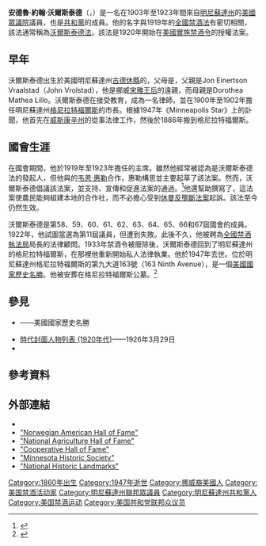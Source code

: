 {{Infobox Congressman
| honorific-prefix    = 
| name                = 安德魯·沃爾斯泰德<br/>Andrew Volstead
| honorific-suffix    = 
| image               = AndrewVolstead.jpg
| alt                 = 
| state               = [[明尼蘇達州|明尼蘇達州]]
| district            = [[明尼蘇達州第七國會選區|第七國會]]
| term_start          = 1903年3月4日
| term_end            = 1923年3月3日
| predecessor         = {{link-en|弗蘭克·艾迪|Frank Eddy}}
| successor           = {{link-en|奧萊·J·卡維爾|Ole J. Kvale}}
| birth_name          = Andrew John Volstead
| birth_date          = 1860年10月31日
| birth_place         = 美國[[明尼蘇達州|明尼蘇達州]]{{link-en|凱尼恩 (明尼蘇達州)|Kenyon, Minnesota|凱尼恩}}
| death_date          = {{death date and age|1947|1|20|1860|10|31}}
| death_place         = 美國明尼蘇達州[[格尼拉特福爾斯_(明尼蘇達州)|格尼拉特福爾斯]]
| restingplace        = 格尼拉特福爾斯公墓
| citizenship         = 
| nationality         = 
| party               = [[共和黨_(美國)|共和黨]]
| otherparty          = <!--For additional political affiliations-->
| spouse              = 
| partner             = <!--For those with a domestic partner and not married-->
| relations           = 
| children            = 
| residence           = 
| alma_mater          = 
| occupation          = 
| profession          = 法律
| cabinet             = 
| committees          = 
| portfolio           = 
| religion            = 
| signature           = 
| signature_alt       = 
| website             = 
| footnotes           = 
| blank1              = 
| data1               = 
| blank2              = 
| data2               = 
| blank3              = 
| data3               = 
| blank4              = 
| data4               = 
| blank5              = 
| data5               = <!--Military service-->
| nickname            = 
| allegiance          = 
| branch              = 
| serviceyears        = 
| rank                = 
| unit                = 
| commands            = 
| battles             = 
| awards              = 
| military_blank1     = 
| military_data1      = 
| military_blank2     = 
| military_data2      = 
| military_blank3     = 
| military_data3      = 
| military_blank4     = 
| military_data4      = 
| military_blank5     = 
| military_data5      = 
}}
'''安德魯·約翰·沃爾斯泰德'''（{{lang-en|'''Andrew John Volstead'''}}，{{bd|1860年|10月31日|1947年|1月20日}}）是一名在1903年至1923年間來自[[明尼蘇達州|明尼蘇達州]]的[[美國眾議院|美國眾議院]]議員，也是[[共和黨_(美國)|共和黨]]的成員。他的名字與1919年的[[沃爾斯泰德法|全國禁酒法]]有密切相關，該法通常稱為[[沃爾斯泰德法|沃爾斯泰德法]]。該法是1920年開始在[[美國禁酒令|美國實施禁酒令]]的授權法案。

== 早年 ==
沃爾斯泰德出生於美國明尼蘇達州[[古德休縣_(明尼蘇達州)|古德休縣]]的{{link-en|凱尼恩 (明尼蘇達州)|Kenyon, Minnesota|凱尼恩}}，父母是{{link-en|挪威裔美國人|Norwegian Americans}}，父親是Jon Einertson Vraalstad（John Vrolstad），他是挪威[[宋雅王后|宋雅王后]]的遠親，而母親是Dorothea Mathea Lillo。沃爾斯泰德在{{link-en|聖尤拉夫學院|St. Olaf College}}接受教育，成為一名律師，並在1900年至1902年擔任明尼蘇達州[[格尼拉特福爾斯_(明尼蘇達州)|格尼拉特福爾斯]]的市長。根據1947年《Minneapolis Star》上的訃聞，他首先在[[威斯康辛州|威斯康辛州]]的{{link-en|格蘭茨堡 (威斯康辛州)|Grantsburg, Wisconsin|格蘭茨堡}}從事法律工作，然後於1886年搬到格尼拉特福爾斯。

== 國會生涯 ==
在國會期間，他於1919年至1923年擔任{{link-en|美國衆議院司法委員會|United States House Committee on the Judiciary|衆議院司法委員會}}的主席。雖然他經常被認為是沃爾斯泰德法的發起人，但他與{{link-en|反酒館聯盟|Anti-Saloon League}}的[[韦恩·惠勒|韦恩·惠勒]]合作，惠勒構思並主要起草了該法案。然而，沃爾斯泰德倡議該法案，並支持、宣傳和促進法案的通過。<ref>{{Cite web |url = https://web.archive.org/web/20141011233333/http://www.albany.edu/~wm731882/18th_amendment_final.html |title = The 18th Amendment |date = 2014-10-11 |language = en}}</ref>他還幫助撰寫了{{link-en|卡珀–沃爾斯泰德法|Capper–Volstead Act}}，這法案使農民能夠組建本地的合作社，而不必擔心受到[[休曼法案|休曼反壟斷法案]]起訴。該法至今仍然生效。

沃爾斯泰德是第58、59、60、61、62、63、64、65、66和67屆國會的成員。1922年，他試圖當選為第11屆議員，但遭到失敗。此後不久，他被聘為[[禁酒局|全國禁酒執法局]]局長的法律顧問。1933年禁酒令被廢除後，沃爾斯泰德回到了明尼蘇達州的格尼拉特福爾斯，在那裡他重新開始私人法律執業。他於1947年去世。{{link-en|安德魯·約翰·沃爾斯泰德的房屋|Andrew John Volstead House|沃爾斯泰德的故居}}位於明尼蘇達州格尼拉特福爾斯的第九大道163號（163 Ninth Avenue），是一個[[美國國家歷史名勝|美國國家歷史名勝]]。他被安葬在格尼拉特福爾斯公墓。<ref>{{Cite web |url = https://bioguide.congress.gov/search/bio/V000114 |title = VOLSTEAD, Andrew John, (1860–1947) |publisher = Biographical Directory of the United States Congress |language = en |access-date = 2021-03-10 |archive-date = 2021-01-08 |archive-url = https://web.archive.org/web/20210108153226/https://bioguide.congress.gov/search/bio/V000114 |dead-url = no }}</ref>

== 參見 ==
* {{link-en|安德魯·約翰·沃爾斯泰德的房屋|Andrew John Volstead House}}——美國國家歷史名勝
* [[時代封面人物列表_(1920年代)|時代封面人物列表 (1920年代)]]——1926年3月29日
* {{link-en|私酒販與浸禮宗|Bootleggers and Baptists}}

== 參考資料 ==
{{reflist}}

== 外部連結 ==
*{{Internet Archive author |sname=Andrew John Volstead}}
*[http://www.lawzone.com/half-nor/volstead.htm "Norwegian American Hall of Fame"]{{Wayback|url=http://www.lawzone.com/half-nor/volstead.htm |date=20190913004556 }}
*[https://web.archive.org/web/20080517145514/http://www.aghalloffame.com/hall/volstead.aspx "National Agriculture Hall of Fame"]
*[https://web.archive.org/web/20160426205516/http://heroes.coop/archive/andrew-j-volstead/ "Cooperative Hall of Fame"]
*[http://libguides.mnhs.org/content.php?pid=476541&sid=3902767 "Minnesota Historic Society"]
*[https://web.archive.org/web/20080403090702/http://tps.cr.nps.gov/nhl/detail.cfm?ResourceId=1448&ResourceType=Building "National Historic Landmarks"]

{{DEFAULTSORT: Volstead, Andrew}}
[[Category:1860年出生|Category:1860年出生]]
[[Category:1947年逝世|Category:1947年逝世]]
[[Category:挪威裔美國人|Category:挪威裔美國人]]
[[Category:美国禁酒活动家|Category:美国禁酒活动家]]
[[Category:明尼蘇達州聯邦眾議員|Category:明尼蘇達州聯邦眾議員]]
[[Category:明尼蘇達州共和黨人|Category:明尼蘇達州共和黨人]]
[[Category:美国禁酒运动|Category:美国禁酒运动]]
[[Category:美国共和党联邦众议员|Category:美国共和党联邦众议员]]